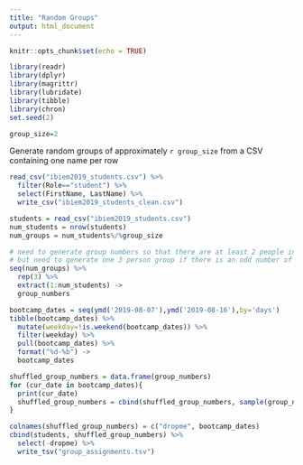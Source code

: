 ```yaml
---
title: "Random Groups"
output: html_document
---
```


```r
knitr::opts_chunk$set(echo = TRUE)
```



```r
library(readr)
library(dplyr)
library(magrittr)
library(lubridate)
library(tibble)
library(chron)
set.seed(2)

group_size=2
```

Generate random groups of approximately `r group_size` from a CSV containing one name per row

```r
read_csv("ibiem2019_students.csv") %>%
  filter(Role=="student") %>%
  select(FirstName, LastName) %>%
  write_csv("ibiem2019_students_clean.csv")
```

```r
students = read_csv("ibiem2019_students.csv")
num_students = nrow(students)
num_groups = num_students%/%group_size

# need to generate group numbers so that there are at least 2 people in each group
# but need to generate one 3 person group if there is an odd number of students
seq(num_groups) %>%
  rep(3) %>%
  extract(1:num_students) ->
  group_numbers
```


```r

bootcamp_dates = seq(ymd('2019-08-07'),ymd('2019-08-16'),by='days')
tibble(bootcamp_dates) %>%
  mutate(weekday=!is.weekend(bootcamp_dates)) %>%
  filter(weekday) %>%
  pull(bootcamp_dates) %>%
  format("%d-%b") ->
  bootcamp_dates

```

```r
shuffled_group_numbers = data.frame(group_numbers)
for (cur_date in bootcamp_dates){
  print(cur_date)
  shuffled_group_numbers = cbind(shuffled_group_numbers, sample(group_numbers))
}

colnames(shuffled_group_numbers) = c("dropme", bootcamp_dates)
cbind(students, shuffled_group_numbers) %>%
  select(-dropme) %>%
  write_tsv("group_assignments.tsv")
```

